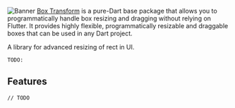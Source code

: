 ![Banner](/assets/banner.png)
[Box Transform](github) is a pure-Dart base package that allows you to programmatically handle box resizing and dragging without relying on Flutter. It provides highly flexible, programmatically resizable and draggable boxes that can be used in any Dart project.

<!-- [![melos](https://img.shields.io/badge/maintained%20with-melos-f700ff.svg?style=flat-square)](https://github.com/invertase/melos) -->

A library for advanced resizing of rect in UI.

```
TODO:
```

## Features

```
// TODO
```

[github]: https://github.com/BirjuVachhani/rect_resizer
[pubdev]: https://pub.dev/packages/rect_resizer